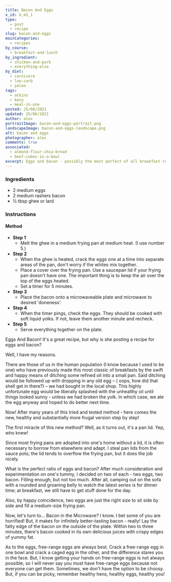 ```yaml
---
title: Bacon And Eggs
x_id: b_m1_1
type:
  - post
  - recipe
slug: bacon-and-eggs
mainCategories: 
  - recipes
by_course:
  - breakfast-and-lunch
by_ingredient: 
  - chicken-and-pork
  - everything-else
by_diet: 
  - carnivore
  - low-carb
  - paleo
tags: 
  - atkins
  - keto
  - meal-in-one
posted: 25/06/2021
updated: 25/06/2021
author: alex
portraitImage: bacon-and-eggs-portrait.png
landscapeImage: bacon-and-eggs-landscape.png
alt: bacon and eggs
photographer: alex
comments: true  
associated:
  - almond-flour-chia-bread
  - beef-cubes-in-a-bowl
excerpt: Eggs and bacon - possibly the most perfect of all breakfast recipes.
---
```


<Ingredients>

### Ingredients

- 2 medium eggs
- 2 medium rashers bacon
- ½ tbsp ghee or lard

</Ingredients>

<Instructions>

### Instructions

#### Method

  - **Step 1**
    - Melt the ghee in a medium frying pan at medium heat. (I use number 5.)
  - **Step 2**
    - When the ghee is heated, crack the eggs one at a time into separate areas of the pan, don't worry if the whites mix together.
    - Place a cover over the frying pan. Use a saucepan lid if your frying pan doesn't have one. The important thing is to keep the air over the top of the eggs heated. 
    - Set a timer for 5 minutes.
  - **Step 3**
    - Place the bacon onto a microwaveable plate and microwave to desired 'doneness'. 
  - **Step 4**
    - When the timer pings, check the eggs. They should be cooked with soft liquid yolks. If not, leave them another minute and recheck.
  - **Step 5**
    - Serve everything together on the plate.
      
</Instructions>

<RecipeBody>

Eggs And Bacon! It's a great recipe, but why is she posting a recipe for eggs and bacon?

Well, I have my reasons. 

There are those of us in the human population (I know because I used to be one) who have previously made this most classic of breakfasts by the swift and happy means of ditching some refined oil into a small pan. Said ditching would be followed up with dropping in any old egg  – ( oops, how did that shell get in there?) – we had bought in the local shop. This highly unfortunate egg would be liberally splashed with the unhealthy oil until things looked sunny - unless we had broken the yolk. In which case, we ate the egg anyway and hoped to do better next time. 

Now! After many years of this tried and tested method - here comes the new, healthy and substantially more frugal version step by step! 

The first miracle of this new method? Well, as it turns out, it's a pan lid. Yep, who knew! 

Since most frying pans are adopted into one's home without a lid, it is often necessary to borrow from elsewhere and adapt. I steal pan lids from the sauce pots; the lid tends to overflow the frying pan, but it does the job nicely.


What is the perfect ratio of eggs and bacon? After much consideration and experimentation on one's tummy, I decided on two of each - two eggs, two bacon. Filling enough, but not too much. After all, camping out on the sofa with a rounded and groaning belly to watch the latest series is for dinner time; at breakfast, we still have to get stuff done for the day.

Also, by happy coincidence, two eggs are just the right size to sit side by side and fill a medium-size frying pan.

Now, let's turn to... Bacon in the Microwave? I know. I bet some of you are horrified! But, it makes for infinitely better-tasting bacon - really! Lay the fatty edge of the bacon on the outside of the plate. Within two to three minutes, there's bacon cooked in its own delicious juices with crispy edges of yummy fat.

As to the eggs, free-range eggs are always best. Crack a free-range egg in one bowl and crack a caged egg in the other, and the difference stares you in the face. But, I know getting your hands on free-range eggs is not always possible, so I will never say you must have free-range eggs because not everyone can get them. Sometimes, we don't have the option to be choosy. But, if you can be picky, remember healthy hens, healthy eggs, healthy you!

</RecipeBody>
